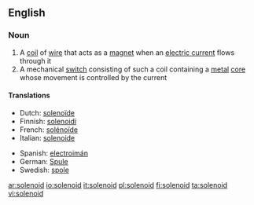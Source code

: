 ==English==

===Noun===
{{wikipedia}}
{{en-noun}}

# A [[coil]] of [[wire]] that acts as a [[magnet]] when an [[electric current]] flows through it
# A mechanical [[switch]] consisting of such a coil containing a [[metal]] [[core]] whose movement is controlled by the current

====Translations====
{{trans-top|solenoid}}
*Dutch: [[solenoïde]] {{f}}
*Finnish: [[solenoidi]]
*French: [[solénoïde]] {{m}}
*Italian: [[solenoide]] {{m}}
{{trans-mid}}
*Spanish: [[electroimán]]
*German: [[Spule]] {{f}}
*Swedish: [[spole]] {{c}}
{{trans-bottom}}

[[ar:solenoid]]
[[io:solenoid]]
[[it:solenoid]]
[[pl:solenoid]]
[[fi:solenoid]]
[[ta:solenoid]]
[[vi:solenoid]]